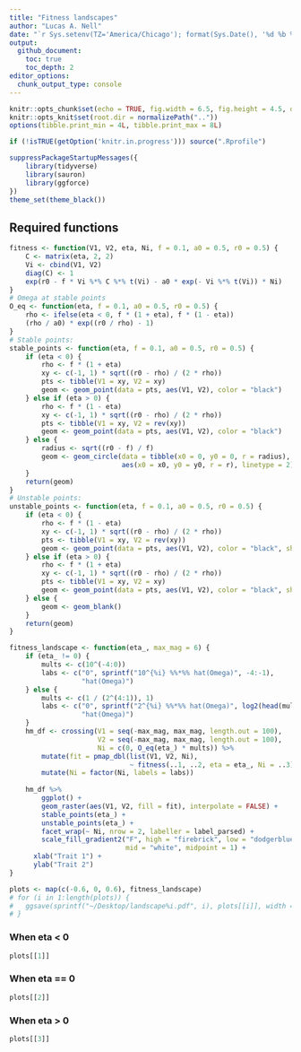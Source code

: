 ```yaml
---
title: "Fitness landscapes"
author: "Lucas A. Nell"
date: "`r Sys.setenv(TZ='America/Chicago'); format(Sys.Date(), '%d %b %Y')`"
output:
  github_document:
    toc: true
    toc_depth: 2
editor_options: 
  chunk_output_type: console
---
```


```r
knitr::opts_chunk$set(echo = TRUE, fig.width = 6.5, fig.height = 4.5, dev = "svglite")
knitr::opts_knit$set(root.dir = normalizePath(".."))
options(tibble.print_min = 4L, tibble.print_max = 8L)
```

```r
if (!isTRUE(getOption('knitr.in.progress'))) source(".Rprofile")
```

```r
suppressPackageStartupMessages({
    library(tidyverse)
    library(sauron)
    library(ggforce)
})
theme_set(theme_black())
```


## Required functions

```r
fitness <- function(V1, V2, eta, Ni, f = 0.1, a0 = 0.5, r0 = 0.5) {
    C <- matrix(eta, 2, 2)
    Vi <- cbind(V1, V2)
    diag(C) <- 1
    exp(r0 - f * Vi %*% C %*% t(Vi) - a0 * exp(- Vi %*% t(Vi)) * Ni)
}
# Omega at stable points
O_eq <- function(eta, f = 0.1, a0 = 0.5, r0 = 0.5) {
    rho <- ifelse(eta < 0, f * (1 + eta), f * (1 - eta))
    (rho / a0) * exp((r0 / rho) - 1)
}
# Stable points:
stable_points <- function(eta, f = 0.1, a0 = 0.5, r0 = 0.5) {
    if (eta < 0) {
        rho <- f * (1 + eta)
        xy <- c(-1, 1) * sqrt((r0 - rho) / (2 * rho))
        pts <- tibble(V1 = xy, V2 = xy)
        geom <- geom_point(data = pts, aes(V1, V2), color = "black")
    } else if (eta > 0) {
        rho <- f * (1 - eta)
        xy <- c(-1, 1) * sqrt((r0 - rho) / (2 * rho))
        pts <- tibble(V1 = xy, V2 = rev(xy))
        geom <- geom_point(data = pts, aes(V1, V2), color = "black")
    } else {
        radius <- sqrt((r0 - f) / f)
        geom <- geom_circle(data = tibble(x0 = 0, y0 = 0, r = radius),
                            aes(x0 = x0, y0 = y0, r = r), linetype = 2)
    }
    return(geom)
}
# Unstable points:
unstable_points <- function(eta, f = 0.1, a0 = 0.5, r0 = 0.5) {
    if (eta < 0) {
        rho <- f * (1 - eta)
        xy <- c(-1, 1) * sqrt((r0 - rho) / (2 * rho))
        pts <- tibble(V1 = xy, V2 = rev(xy))
        geom <- geom_point(data = pts, aes(V1, V2), color = "black", shape = 1)
    } else if (eta > 0) {
        rho <- f * (1 + eta)
        xy <- c(-1, 1) * sqrt((r0 - rho) / (2 * rho))
        pts <- tibble(V1 = xy, V2 = xy)
        geom <- geom_point(data = pts, aes(V1, V2), color = "black", shape = 1)
    } else {
        geom <- geom_blank()
    }
    return(geom)
}

fitness_landscape <- function(eta_, max_mag = 6) {
    if (eta_ != 0) {
        mults <- c(10^(-4:0))
        labs <- c("0", sprintf("10^{%i} %%*%% hat(Omega)", -4:-1),
                  "hat(Omega)")
    } else {
        mults <- c(1 / (2^(4:1)), 1)
        labs <- c("0", sprintf("2^{%i} %%*%% hat(Omega)", log2(head(mults, -1))),
                  "hat(Omega)")
    }
    hm_df <- crossing(V1 = seq(-max_mag, max_mag, length.out = 100), 
                      V2 = seq(-max_mag, max_mag, length.out = 100),
                      Ni = c(0, O_eq(eta_) * mults)) %>% 
        mutate(fit = pmap_dbl(list(V1, V2, Ni),
                              ~ fitness(..1, ..2, eta = eta_, Ni = ..3))) %>% 
        mutate(Ni = factor(Ni, labels = labs))
    
    hm_df %>% 
        ggplot() +
        geom_raster(aes(V1, V2, fill = fit), interpolate = FALSE) +
        stable_points(eta_) +
        unstable_points(eta_) +
        facet_wrap(~ Ni, nrow = 2, labeller = label_parsed) +
        scale_fill_gradient2("F", high = "firebrick", low = "dodgerblue3",
                             mid = "white", midpoint = 1) +
      xlab("Trait 1") +
      ylab("Trait 2")
}
```


```r
plots <- map(c(-0.6, 0, 0.6), fitness_landscape)
# for (i in 1:length(plots)) {
#   ggsave(sprintf("~/Desktop/landscape%i.pdf", i), plots[[i]], width = 6.5, height = 4.5)
# }
```


### When eta < 0

```r
plots[[1]]
```


### When eta == 0
```r
plots[[2]]
```


### When eta > 0

```r
plots[[3]]
```
